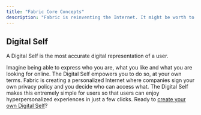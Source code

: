 ```yaml
---
title: "Fabric Core Concepts"
description: "Fabric is reinventing the Internet. It might be worth to introduce a few new terms"
---
```


## Digital Self

A Digital Self is the most accurate digital representation of a user.

Imagine being able to express who you are, what you like and what you are looking for online. The Digital Self empowers you to do so, at your own terms. Fabric is creating a personalized Internet where companies sign your own privacy policy and you decide who can access what. The Digital Self makes this entremely simple for users so that users can enjoy hyperpersonalized experiences in just a few clicks.
Ready to [create your own Digital Self](https://www.onfabric.io/user/dashboard)?
